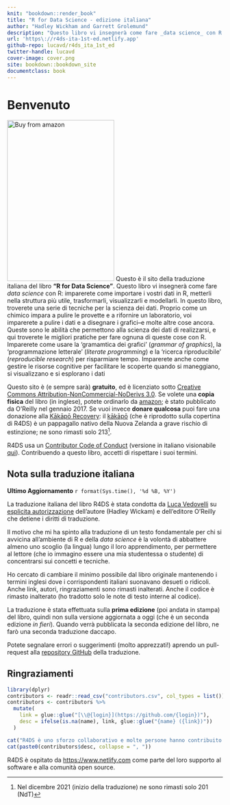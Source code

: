 ```yaml
---
knit: "bookdown::render_book"
title: "R for Data Science - edizione italiana"
author: "Hadley Wickham and Garrett Grolemund"
description: "Questo libro vi insegnerà come fare _data science_ con R: imparerete come importare i vostri dati in R, metterli nella struttura più utile, trasformarli, visualizzarli e modellarli. In questo libro, troverete una serie di tecniche per la scienza dei dati. Proprio come un chimico impara a pulire le provette e a rifornire un laboratorio, voi imparerete a pulire i dati e a disegnare i grafici--e molte altre cose ancora. Queste sono le abilità che permettono alla scienza dei dati di realizzarsi, e qui troverete le migliori pratiche per fare ognuna di queste cose con R. Imparerete come usare la 'gramamtica dei grafici' (_grammar of graphics_), la 'programmazione letterale' (_literate programming_) e la 'ricerca riproducibile' (_reproducible research_) per risparmiare tempo. Imparerete anche come gestire le risorse cognitive per facilitare le scoperte quando si maneggiano, si visualizzano e si esplorano i dati"
url: 'https\://r4ds-ita-1st-ed.netlify.app'
github-repo: lucavd/r4ds_ita_1st_ed
twitter-handle: lucavd
cover-image: cover.png
site: bookdown::bookdown_site
documentclass: book
---
```


# Benvenuto {.unnumbered}

<a href="http://amzn.to/2aHLAQ1"><img src="cover.png" alt="Buy from amazon" class="cover" width="250" height="375"/></a> Questo è il sito della traduzione italiana del libro **"R for Data Science"**. Questo libro vi insegnerà come fare _data science_ con R: imparerete come importare i vostri dati in R, metterli nella struttura più utile, trasformarli, visualizzarli e modellarli. In questo libro, troverete una serie di tecniche per la scienza dei dati. Proprio come un chimico impara a pulire le provette e a rifornire un laboratorio, voi imparerete a pulire i dati e a disegnare i grafici--e molte altre cose ancora. Queste sono le abilità che permettono alla scienza dei dati di realizzarsi, e qui troverete le migliori pratiche per fare ognuna di queste cose con R. Imparerete come usare la 'gramamtica dei grafici' (_grammar of graphics_), la 'programmazione letterale' (_literate programming_) e la 'ricerca riproducibile' (_reproducible research_) per risparmiare tempo. Imparerete anche come gestire le risorse cognitive per facilitare le scoperte quando si maneggiano, si visualizzano e si esplorano i dati

Questo sito è (e sempre sarà) **gratuito**, ed è licenziato sotto [Creative Commons Attribution-NonCommercial-NoDerivs 3.0](http://creativecommons.org/licenses/by-nc-nd/3.0/us/). Se volete una **copia fisica** del libro (in inglese), potete ordinarlo da [amazon](http://amzn.to/2aHLAQ1); è stato pubblicato da O'Reilly nel gennaio 2017. Se vuoi invece **donare qualcosa** puoi fare una donazione alla [Kākāpō Recovery](https://www.doc.govt.nz/kakapo-donate): il [kākāpō](https://www.youtube.com/watch?v=9T1vfsHYiKY) (che è riprodotto sulla copertina di R4DS) è un pappagallo nativo della Nuova Zelanda a grave rischio di estinzione; ne sono rimasti solo 213[^index-1].

[^index-1]: Nel dicembre 2021 (inizio della traduzione) ne sono rimasti solo 201 (NdT)

R4DS usa un [Contributor Code of Conduct](https://contributor-covenant.org/version/2/0/CODE_OF_CONDUCT.html) (versione in italiano visionabile [qui](https://www.contributor-covenant.org/it/version/2/0/code_of_conduct/)). Contribuendo a questo libro, accetti di rispettare i suoi termini.

## Nota sulla traduzione italiana {.unnumbered}


**Ultimo Aggiornamento** `r format(Sys.time(), '%d %B, %Y')`

La traduzione italiana del libro R4DS è stata condotta da [Luca Vedovelli](https://lucavd.netlify.app/) su [esplicita autorizzazione]{.ul} dell'autore (Hadley Wickam) e dell'editore O'Reilly che detiene i diritti di traduzione.

Il motivo che mi ha spinto alla traduzione di un testo fondamentale per chi si avvicina all'ambiente di R e della _data science_ è la volontà di abbattere almeno uno scoglio (la lingua) lungo il loro apprendimento, per permettere al lettore (che io immagino essere una mia studentessa o studente) di concentrarsi sui concetti e tecniche.

Ho cercato di cambiare il minimo possibile dal libro originale mantenendo i termini inglesi dove i corrispondenti italiani suonavano desueti o ridicoli. Anche link, autori, ringraziamenti sono rimasti inalterati. Anche il codice è rimasto inalterato (ho tradotto solo le note di testo interne al codice).

La traduzione è stata effettuata sulla **prima edizione** (poi andata in stampa) del libro, quindi non sulla versione aggiornata a oggi (che è un seconda edizione *in fieri*). Quando verrà pubblicata la seconda edizione del libro, ne farò una seconda traduzione daccapo.

Potete segnalare errori o suggerimenti (molto apprezzati!) aprendo un pull-request alla [repository GitHub](https://github.com/lucavd/r4ds_ita_1st_ed) della traduzione.

## Ringraziamenti {.unnumbered}

```r
library(dplyr)
contributors <- readr::read_csv("contributors.csv", col_types = list())
contributors <- contributors %>% 
  mutate(
    link = glue::glue("[\\@{login}](https://github.com/{login})"),
    desc = ifelse(is.na(name), link, glue::glue("{name} ({link})"))
  )

cat("R4DS è uno sforzo collaborativo e molte persone hanno contribuito con correzioni e miglioramenti via pull request: ")
cat(paste0(contributors$desc, collapse = ", "))
```

R4DS è ospitato da <https://www.netlify.com> come parte del loro supporto al software e alla comunità open source.

